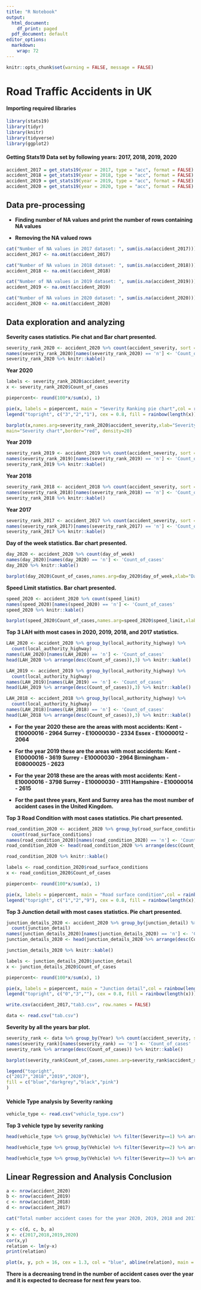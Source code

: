 ---
title: "R Notebook"
output:
  html_document:
    df_print: paged
  pdf_document: default
editor_options:
  markdown:
    wrap: 72
---

```{r}
knitr::opts_chunk$set(warning = FALSE, message = FALSE) 
```

# Road Traffic Accidents in UK 

#### Importing required libraries

```{r}
library(stats19)
library(tidyr)
library(knitr)
library(tidyverse)
library(ggplot2)
```

#### Getting Stats19 Data set by following years: 2017, 2018, 2019, 2020

```{r}
accident_2017 = get_stats19(year = 2017, type = "acc", format = FALSE)
accident_2018 = get_stats19(year = 2018, type = "acc", format = FALSE)
accident_2019 = get_stats19(year = 2019, type = "acc", format = FALSE)
accident_2020 = get_stats19(year = 2020, type = "acc", format = FALSE)
```

## Data pre-processing

-   **Finding number of NA values and print the number of rows
    containing NA values**

-   **Removing the NA valued rows**

```{r}
cat("Number of NA values in 2017 dataset: ", sum(is.na(accident_2017)))
accident_2017 <- na.omit(accident_2017)
```

```{r}
cat("Number of NA values in 2018 dataset: ", sum(is.na(accident_2018)))
accident_2018 <- na.omit(accident_2018)
```

```{r}
cat("Number of NA values in 2019 dataset: ", sum(is.na(accident_2019)))
accident_2019 <- na.omit(accident_2019)
```

```{r}
cat("Number of NA values in 2020 dataset: ", sum(is.na(accident_2020)))
accident_2020 <- na.omit(accident_2020)
```

## Data exploration and analyzing

**Severity cases statistics. Pie chat and Bar chart presented.**

```{r}
severity_rank_2020 <- accident_2020 %>% count(accident_severity, sort = TRUE)
names(severity_rank_2020)[names(severity_rank_2020) == 'n'] <- 'Count_of_cases'
severity_rank_2020 %>% knitr::kable()
```

**Year 2020**

```{r}
labels <- severity_rank_2020$accident_severity
x <- severity_rank_2020$Count_of_cases

piepercent<- round(100*x/sum(x), 1)

pie(x, labels = piepercent, main = "Severity Ranking pie chart",col = rainbow(length(x)))
legend("topright", c("3","2","1"), cex = 0.8, fill = rainbow(length(x)))

barplot(x,names.arg=severity_rank_2020$accident_severity,xlab="Severity Ranking",ylab="Number of cases",col="blue",
main="Severity chart",border="red", density=20)
```

**Year 2019**

```{r}
severity_rank_2019 <- accident_2019 %>% count(accident_severity, sort = TRUE)
names(severity_rank_2019)[names(severity_rank_2019) == 'n'] <- 'Count_of_cases'
severity_rank_2019 %>% knitr::kable()
```

**Year 2018**

```{r}
severity_rank_2018 <- accident_2018 %>% count(accident_severity, sort = TRUE)
names(severity_rank_2018)[names(severity_rank_2018) == 'n'] <- 'Count_of_cases'
severity_rank_2018 %>% knitr::kable()
```

**Year 2017**

```{r}
severity_rank_2017 <- accident_2017 %>% count(accident_severity, sort = TRUE)
names(severity_rank_2017)[names(severity_rank_2017) == 'n'] <- 'Count_of_cases'
severity_rank_2017 %>% knitr::kable()
```

**Day of the week statistics. Bar chart presented.**

```{r}
day_2020 <- accident_2020 %>% count(day_of_week)
names(day_2020)[names(day_2020) == 'n'] <- 'Count_of_cases'
day_2020 %>% knitr::kable()
```

```{r}
barplot(day_2020$Count_of_cases,names.arg=day_2020$day_of_week,xlab="Day number in the week",ylab="Number of cases",col="blue", main="Day of the week plot",border="red", density=20)
```

**Speed Limit statistics. Bar chart presented.**

```{r}
speed_2020 <- accident_2020 %>% count(speed_limit)
names(speed_2020)[names(speed_2020) == 'n'] <- 'Count_of_cases'
speed_2020 %>% knitr::kable()
```

```{r}
barplot(speed_2020$Count_of_cases,names.arg=speed_2020$speed_limit,xlab="Speed Limit mph",ylab="Number of cases",col="blue", main="Speed Limit plot",border="red", density=20)
```

**Top 3 LAH with most cases in 2020, 2019, 2018, and 2017 statistics.**

```{r}
LAH_2020 <- accident_2020 %>% group_by(local_authority_highway) %>% 
  count(local_authority_highway)
names(LAH_2020)[names(LAH_2020) == 'n'] <- 'Count_of_cases'
head(LAH_2020 %>% arrange(desc(Count_of_cases)),3) %>% knitr::kable()
```

```{r}
LAH_2019 <- accident_2019 %>% group_by(local_authority_highway) %>% 
  count(local_authority_highway)
names(LAH_2019)[names(LAH_2019) == 'n'] <- 'Count_of_cases'
head(LAH_2019 %>% arrange(desc(Count_of_cases)),3) %>% knitr::kable()
```

```{r}
LAH_2018 <- accident_2018 %>% group_by(local_authority_highway) %>% 
  count(local_authority_highway)
names(LAH_2018)[names(LAH_2018) == 'n'] <- 'Count_of_cases'
head(LAH_2018 %>% arrange(desc(Count_of_cases)),3) %>% knitr::kable()
```

-   **For the year 2020 these are the areas with most accidents: Kent -
    E10000016 - 2964 Surrey - E10000030 - 2334 Essex - E10000012 -
    2064**

-   **For the year 2019 these are the areas with most accidents: Kent -
    E10000016 - 3619 Surrey - E10000030 - 2964 Birmingham - E08000025 -
    2623**

-   **For the year 2018 these are the areas with most accidents: Kent -
    E10000016 - 3798 Surrey - E10000030 - 3111 Hampshire - E10000014 -
    2615**

-   **For the past three years, Kent and Surrey area has the most number
    of accident cases in the United Kingdom.**

**Top 3 Road Condition with most cases statistics. Pie chart
presented.**

```{r}
road_condition_2020 <- accident_2020 %>% group_by(road_surface_conditions) %>% 
  count(road_surface_conditions)
names(road_condition_2020)[names(road_condition_2020) == 'n'] <- 'Count_of_cases'
road_condition_2020 <- head(road_condition_2020 %>% arrange(desc(Count_of_cases)),3)
```

```{r}
road_condition_2020 %>% knitr::kable()
```

```{r}
labels <- road_condition_2020$road_surface_conditions
x <- road_condition_2020$Count_of_cases

piepercent<- round(100*x/sum(x), 1)

pie(x, labels = piepercent, main = "Road surface condition",col = rainbow(length(x)))
legend("topright", c("1","2","9"), cex = 0.8, fill = rainbow(length(x)))
```

**Top 3 Junction detail with most cases statistics. Pie chart
presented.**

```{r}
junction_details_2020 <- accident_2020 %>% group_by(junction_detail) %>% 
  count(junction_detail)
names(junction_details_2020)[names(junction_details_2020) == 'n'] <- 'Count_of_cases'
junction_details_2020 <- head(junction_details_2020 %>% arrange(desc(Count_of_cases)),3)
```

```{r}
junction_details_2020 %>% knitr::kable()
```

```{r}
labels <- junction_details_2020$junction_detail
x <- junction_details_2020$Count_of_cases

piepercent<- round(100*x/sum(x), 1)

pie(x, labels = piepercent, main = "Junction detail",col = rainbow(length(x)))
legend("topright", c("0","3",""), cex = 0.8, fill = rainbow(length(x)))
```

```{r}
write.csv(accident_2017,"tab3.csv", row.names = FALSE)
```

```{r}
data <- read.csv("tab.csv")
```

**Severity by all the years bar plot.**

```{r}
severity_rank <- data %>% group_by(Year) %>% count(accident_severity, sort = TRUE)
names(severity_rank)[names(severity_rank) == 'n'] <- 'Count_of_cases'
severity_rank %>% arrange(desc(Count_of_cases)) %>% knitr::kable()
```

```{r}
barplot(severity_rank$Count_of_cases,names.arg=severity_rank$accident_severity ,xlab="Severity Ranking",ylab="Number of accidents",col=c("blue","darkgrey","black","pink"), main="Severity ranking by year",border="red")

legend("topright",
c("2017","2018","2019","2020"),
fill = c("blue","darkgrey","black","pink")
)
```

#### **Vehicle Type analysis by Severity ranking**

```{r}
vehicle_type <- read.csv("vehicle_type.csv")
```

**Top 3 vehicle type by severity ranking**

```{r}
head(vehicle_type %>% group_by(Vehicle) %>% filter(Severity==1) %>% arrange(desc(cases)),3) %>% knitr::kable()
```

```{r}
head(vehicle_type %>% group_by(Vehicle) %>% filter(Severity==2) %>% arrange(desc(cases)),3) %>% knitr::kable()
```

```{r}
head(vehicle_type %>% group_by(Vehicle) %>% filter(Severity==3) %>% arrange(desc(cases)),3) %>% knitr::kable()
```

## Linear Regression and Analysis Conclusion

```{r}
a <- nrow(accident_2020)
b <- nrow(accident_2019)
c <- nrow(accident_2018)
d <- nrow(accident_2017)

cat("Total number accident cases for the year 2020, 2019, 2018 and 2017 are", a ,",", b,",",c,",",d,"respectively")
```

```{r}
y <- c(d, c, b, a)
x <- c(2017,2018,2019,2020)
cor(x,y)
relation <- lm(y~x)
print(relation)
```

```{r}
plot(x, y, pch = 16, cex = 1.3, col = "blue", abline(relation), main = "Regression plot", xlab = "Year", ylab = "Total accident cases")
```

**There is a decreasing trend in the number of accident cases over the
year and it is expected to decrease for next few years too.**
